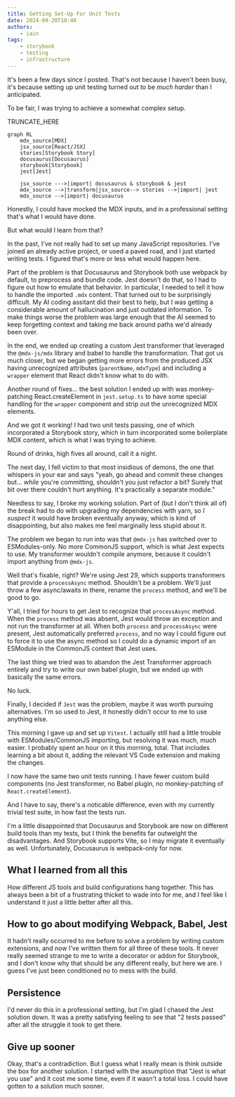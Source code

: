 ```yaml
---
title: Getting Set-Up For Unit Tests
date: 2024-09-20T10:48
authors:
    - iain
tags:
    - storybook
    - testing
    - infrastructure
---
```

It's been a few days since I posted. That's not because I haven't been busy,
it's because setting up unit testing turned out to be _much harder_ than I
anticipated.

To be fair, I was trying to achieve a somewhat complex setup.

TRUNCATE_HERE

```mermaid
graph RL
    mdx_source[MDX]
    jsx_source[React/JSX]
    stories[Storybook Story]
    docusaurus[Docusaurus]
    storybook[Storybook]
    jest[Jest]

    jsx_source --->|import| docusaurus & storybook & jest
    mdx_source -->|transform|jsx_source--> stories -->|import| jest
    mdx_source -->|import| docusaurus
```

Honestly, I could have mocked the MDX inputs, and in a professional setting
that's what I would have done.

But what would I learn from that?

In the past, I've not really had to set up many JavaScript repositories. I've
joined an already active project, or used a paved road, and I just started
writing tests. I figured that's more or less what would happen here.

Part of the problem is that Docusaurus and Storybook both use webpack by
default, to preprocess and bundle code. Jest doesn't do that, so I had to figure
out how to emulate that behavior. In particular, I needed to tell it how to
handle the imported `.mdx` content. That turned out to be surprisingly
difficult. My AI coding assitant did their best to help, but I was getting a
considerable amount of hallucination and just outdated information. To make
things worse the problem was large enough that the AI seemed to keep forgetting
context and taking me back around paths we'd already been over.

In the end, we ended up creating a custom Jest transformer that leveraged the
`@mdx-js/mdx` library and babel to handle the transformation. That got us much
closer, but we began getting more errors from the produced JSX having
unrecognized attributes (`parentName`, `mdxType`) and including a `wrapper`
element that React didn't know what to do with.

Another round of fixes... the best solution I ended up with was monkey-patching
React.createElement in `jest.setup.ts` to have some special handling for the
`wrapper` component and strip out the unrecognized MDX elements.

And we got it working! I had two unit tests passing, one of which incorporated a
Storybook story, which in turn incorporated some boilerplate MDX content, which
is what I was trying to achieve.

Round of drinks, high fives all around, call it a night.

The next day, I fell victim to that most insidious of demons, the one that
whispers in your ear and says "yeah, go ahead and commit these changes but...
_while_ you're committing, shouldn't you just refactor a bit? Surely that bit
over there couldn't hurt anything. It's practically a separate module."

Needless to say, I broke my working solution. Part of (but I don't think all of)
the break had to do with upgrading my dependencies with yarn, so _I suspect_ it
would have broken eventually anyway, which is kind of disappointing, but also
makes me feel marginally less stupid about it.

The problem we began to run into was that `@mdx-js` has switched over to
ESModules-only. No more CommonJS support, which is what Jest expects to use. My
transformer wouldn't compile anymore, because it couldn't import anything from
`@mdx-js`.

Well that's fixable, right? We're using Jest 29, which supports transformers
that provide a `processAsync` method. Shouldn't be a problem. We'll just throw a
few async/awaits in there, rename the `process` method, and we'll be good to go.

Y'all, I tried for hours to get Jest to recognize that `processAsync` method.
When the `process` method was absent, Jest would throw an exception and not run
the transformer at all. When both `process` and `processAsync` were present,
Jest automatically preferred `process`, and no way I could figure out to force
it to use the async method so I could do a dynamic import of an ESModule in the
CommonJS context that Jest uses.

The last thing we tried was to abandon the Jest Transformer approach entirely
and try to write our own babel plugin, but we ended up with basically the same
errors.

No luck.

Finally, I decided if `Jest` was the problem, maybe it was worth pursuing
alternatives. I'm so used to Jest, it honestly didn't occur to me to use
anything else.

This morning I gave up and set up `Vitest`. I actually still had a little
trouble with ESModules/CommonJS importing, but resolving it was much, much
easier. I probably spent an hour on it this morning, total. That includes
learning a bit about it, adding the relevant VS Code extension and making the
changes.

I now have the same two unit tests running. I have fewer custom build components
(no Jest transformer, no Babel plugin, no monkey-patching of
`React.createElement`).

And I have to say, there's a noticable difference, even with my currently
trivial test suite, in how fast the tests run.

I'm a little disappointed that Docusaurus and Storybook are now on different
build tools than my tests, but I think the benefits far outweight the
disadvantages. And Storybook supports Vite, so I may migrate it eventually as
well. Unfortunately, Docusaurus is webpack-only for now.

## What I learned from all this
How different JS tools and build configurations hang together. This has always
been a bit of a frustrating thicket to wade into for me, and I feel like I
understand it just a little better after all this.

## How to go about modifying Webpack, Babel, Jest
It hadn't really occurred to me before to solve a problem by writing custom
extensions, and now I've written them for all three of these tools. It never
really seemed strange to me to write a decorator or addon for Storybook, and I
don't know why that should be any different really, but here we are. I guess
I've just been conditioned no to mess with the build.

## Persistence
I'd never do this in a professional setting, but I'm glad I chased the Jest
solution down. It was a pretty satisfying feeling to see that "2 tests passed"
after all the struggle it took to get there.

## Give up sooner
Okay, that's a contradiction. But I guess what I really mean is think outside
the box for another solution. I started with the assumption that "Jest is what
you use" and it cost me some time, even if it wasn't a total loss. I could have
gotten to a solution much sooner.

